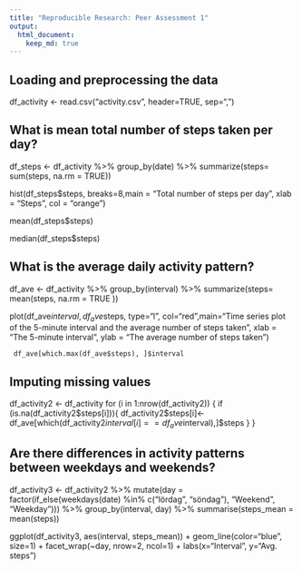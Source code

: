 ```yaml
---
title: "Reproducible Research: Peer Assessment 1"
output: 
  html_document:
    keep_md: true
---
```



## Loading and preprocessing the data

df_activity <- read.csv("activity.csv", header=TRUE, sep=",")

## What is mean total number of steps taken per day?

df_steps <- df_activity %>% 
        group_by(date) %>% 
        summarize(steps= sum(steps, na.rm = TRUE))

hist(df_steps$steps, breaks=8,main = "Total number of steps per day", xlab = "Steps", col = "orange")

mean(df_steps$steps)

median(df_steps$steps)

## What is the average daily activity pattern?

df_ave <- df_activity %>% 
        group_by(interval) %>% 
        summarize(steps= mean(steps, na.rm = TRUE ))

plot(df_ave$interval,df_ave$steps, 
     type="l", col="red",main="Time series plot of the 5-minute interval \n and the average number of steps taken", 
     xlab = "The 5-minute interval", ylab = "The average number of steps taken")
     
     df_ave[which.max(df_ave$steps), ]$interval

## Imputing missing values

df_activity2 <- df_activity
for (i in 1:nrow(df_activity2))
{
        if (is.na(df_activity2$steps[i])){
                df_activity2$steps[i]<-df_ave[which(df_activity2$interval[i] == df_ave$interval),]$steps
        }
}


## Are there differences in activity patterns between weekdays and weekends?

df_activity3 <- df_activity2 %>%
        mutate(day = factor(if_else(weekdays(date) %in% c("lördag", "söndag"),
                             "Weekend",
                             "Weekday"))) %>% 
        group_by(interval, day) %>% 
        summarise(steps_mean = mean(steps))


ggplot(df_activity3, aes(interval, steps_mean)) + 
        geom_line(color="blue", size=1) + facet_wrap(~day, nrow=2, ncol=1) +
        labs(x="Interval", y="Avg. steps") 

